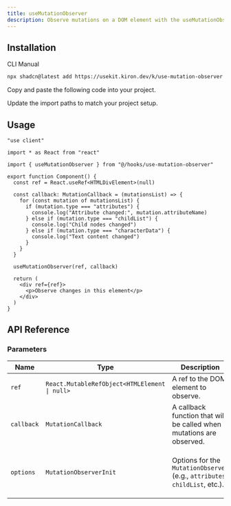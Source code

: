 ```yaml
---
title: useMutationObserver
description: Observe mutations on a DOM element with the useMutationObserver hook.
---
```


## Installation

<CodeTabs>

<TabsList>
  <TabsTrigger value="cli">CLI</TabsTrigger>
  <TabsTrigger value="manual">Manual</TabsTrigger>
</TabsList>

<TabsContent value="cli">

```bash
npx shadcn@latest add https://usekit.kiron.dev/k/use-mutation-observer
```

</TabsContent>

<TabsContent value="manual">

<Steps>

<Step>Copy and paste the following code into your project.</Step>

<ComponentSource name="use-mutation-observer" />

<Step>Update the import paths to match your project setup.</Step>

</Steps>

</TabsContent>

</CodeTabs>

## Usage

```tsx {5, 22}
"use client"

import * as React from "react"

import { useMutationObserver } from "@/hooks/use-mutation-observer"

export function Component() {
  const ref = React.useRef<HTMLDivElement>(null)

  const callback: MutationCallback = (mutationsList) => {
    for (const mutation of mutationsList) {
      if (mutation.type === "attributes") {
        console.log("Attribute changed:", mutation.attributeName)
      } else if (mutation.type === "childList") {
        console.log("Child nodes changed")
      } else if (mutation.type === "characterData") {
        console.log("Text content changed")
      }
    }
  }

  useMutationObserver(ref, callback)

  return (
    <div ref={ref}>
      <p>Observe changes in this element</p>
    </div>
  )
}
```

## API Reference

### Parameters

| Name       | Type                                          | Description                                                                 | Default Value                                                               | Optional |
| ---------- | --------------------------------------------- | --------------------------------------------------------------------------- | --------------------------------------------------------------------------- | -------- |
| `ref`      | `React.MutableRefObject<HTMLElement \| null>` | A ref to the DOM element to observe.                                        | -                                                                           | No       |
| `callback` | `MutationCallback`                            | A callback function that will be called when mutations are observed.        | -                                                                           | No       |
| `options`  | `MutationObserverInit`                        | Options for the `MutationObserver` (e.g., `attributes`, `childList`, etc.). | `{ attributes: true, characterData: true, childList: true, subtree: true }` | Yes      |
